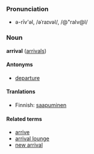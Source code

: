 ===Pronunciation===
*ə-rīv'əl, /əˈraɪvəl/, /@"raIv@l/

===Noun===
'''arrival''' ([[arrivals]])

====Antonyms====
*[[departure]]

====Tranlations====

*Finnish: [[saapuminen]]

====Related terms====
*[[arrive]]
*[[arrival lounge]]
*[[new arrival]]
